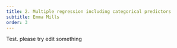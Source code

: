 ```yaml
---
title: 2. Multiple regression including categorical predictors
subtitle: Emma Mills
order: 3
---
```

Test. please try edit something